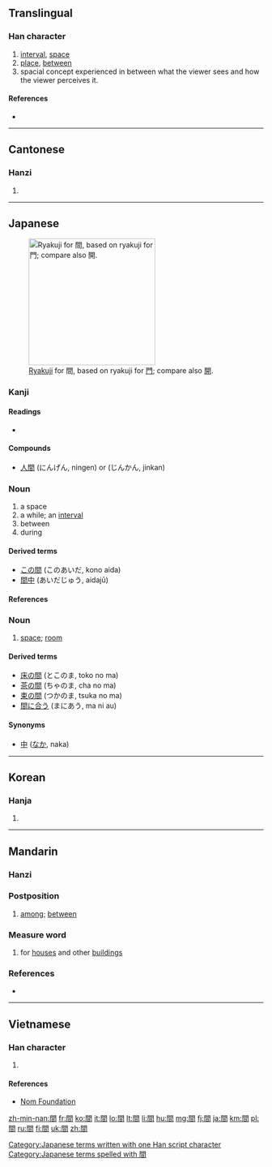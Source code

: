 {{also|间}}<!-- may be replaced by zh-forms -->
==Translingual==

===Han character===
{{Han char|rn=169|rad=門|as=04|sn=12|four=7760<sub>7</sub>|canj=日弓日 (ANA)|ids=⿵[[門]][[日]]}}

# [[interval]], [[space]]
# [[place]], [[between]]
# spacial concept experienced in between what the viewer sees and how the viewer perceives it.

====References====
* {{Han ref|kx=1333.010|dkj=41249|dj=1839.010|hdz=74288.060|uh=9593|ud=38291|bh=B6A1|bd=46753}}

----

==Cantonese==

===Hanzi===
{{yue-hanzi|jyut=[[gaan1]]|y=gaan1|sim=间}}

# {{defn|lang=yue|sort=門04}}

----

==Japanese==
[[File:Japanese ryakuji KAN.png|thumb|right|250px|[[w:en:Ryakuji|Ryakuji]] for 間, based on ryakuji for [[門#Japanese|門]]; compare also [[開#Japanese|開]].]]

===Kanji===
{{ja-kanji|grade=2|rs=門04}}

====Readings====
* {{ja-readings|on=[[かん]] ([[kan]]), [[けん]] ([[ken]])|kun=[[あいだ]] ([[aida]]), [[ま]] ([[ma]]), [[あい]] ([[ai]])|nanori=[[ちか]] ([[chika]])}}

====Compounds====
* [[人間]] (にんげん, ningen) or (じんかん, jinkan)

===Noun===
{{ja-noun|k|hira=あいだ|rom=aida}}

# a space
# a while; an [[interval]]
# between
# during

====Derived terms====
* [[この間]] (このあいだ, kono aida)
* [[間中]] (あいだじゅう, aidajū)

====References====
{{ja-kref
|ku= 2054
|shift= 8ad4
|jis= 3456
|euc= B4D6
|freq= 33
|nelson= 4949
|newnelson= 6391
|halpern= 3323
|kld= 2094
|heisig= 1620
|tuttle= 8e4.3
}}

===Noun===
{{ja-noun|k|hira=ま|rom=ma}}

# [[space]]; [[room]]

====Derived terms====
* [[床の間]] (とこのま, toko no ma)
* [[茶の間]] (ちゃのま, cha no ma)
* [[束の間]] (つかのま, tsuka no ma)
* [[間に合う]] (まにあう, ma ni au)

====Synonyms====
* [[中]] ([[なか]], naka)

[[Category:Japanese terms written with one Han script character]]
[[Category:Japanese terms spelled with 間]]
----

==Korean==

===Hanja===
{{ko-hanja|hangeul=간|rv=gan|mr=kan|y=kan|eumhun=사이|ehrv=sai|ehmr=sai}}

# {{defn|lang=ko|sort=門04}}

----

==Mandarin==
{{Hani-forms|[[间]]|間}}

===Hanzi===
{{cmn-hanzi|sim=间|pin=[[jiān]] ([[jian1]]), [[jiǎn]] ([[jian3]]), [[jiàn]] ([[jian4]])|wg=chien<sup>1</sup>, chien<sup>3</sup>, chien<sup>4</sup>}}

===Postposition===
{{cmn-post|t|pin=[[jiān]]|pint=jian1|tra=間|sim=间|rs=門04}}

# {{senseid|cmn|among}}[[among]]; [[between]]

===Measure word===
{{rfc-header|Measure word|lang=cmn}}
{{cmn-mw|t|pin=[[jiān]]|pint=jian1|tra=間|sim=间|rs=門04}}

# for [[house|houses]] and other [[building|buildings]]

===References===
* {{cite web|url=http://dict.revised.moe.edu.tw/cgi-bin/newDict/dict/index.html|title=間|work=Guoyu Cidian On-line Mandarin Dictionary (國語辭典)|language=Mandarin|accessdate=2011-10-19}}

----

==Vietnamese==

===Han character===
{{vi-hantu|[[gian]], [[dán]], [[gián]]|rs=門04}}

# {{defn|lang=vi|sort=門04}}

====References====
*[http://nomfoundation.org/common/nom_details.php?codepoint=9593&img=1 Nom Foundation]

[[zh-min-nan:間]]
[[fr:間]]
[[ko:間]]
[[it:間]]
[[lo:間]]
[[lt:間]]
[[li:間]]
[[hu:間]]
[[mg:間]]
[[fj:間]]
[[ja:間]]
[[km:間]]
[[pl:間]]
[[ru:間]]
[[fi:間]]
[[uk:間]]
[[zh:間]]